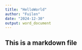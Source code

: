 ---
title: "HelloWorld"
author: "Fuilen"
date: "2024-12-30"
output: word_document
---

## This is a markdown file